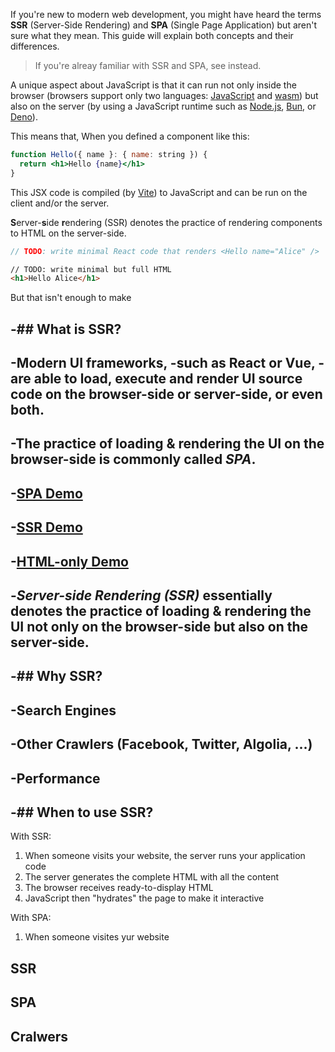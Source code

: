 If you're new to modern web development, you might have heard the terms **SSR** (Server-Side Rendering) and **SPA** (Single Page Application) but aren't sure what they mean. This guide will explain both concepts and their differences.

> If you're alreay familiar with SSR and SPA, see <Link href="/SSR-vs-SPA" /> instead.

A unique aspect about JavaScript is that it can run not only inside the browser (browsers support only two languages: [JavaScript](https://en.wikipedia.org/wiki/JavaScript) and [wasm](https://webassembly.org)) but also on the server (by using a JavaScript runtime such as [Node.js](https://nodejs.org), [Bun](https://bun.com), or [Deno](https://deno.com)).

This means that, When you defined a component like this:

```jsx
function Hello({ name }: { name: string }) {
  return <h1>Hello {name}</h1>
}
```

This JSX code is compiled (by [Vite](https://vite.dev)) to JavaScript and can be run on the client and/or the server.


**S**erver-**s**ide **r**endering (SSR) denotes the practice of rendering components to HTML on the server-side.

```js
// TODO: write minimal React code that renders <Hello name="Alice" />
```

```html
// TODO: write minimal but full HTML
<h1>Hello Alice</h1>
```

But that isn't enough to make

-## What is SSR?
-
-Modern UI frameworks,
-such as React or Vue,
-are able to load, execute and render UI source code on the browser-side or server-side, or even both.
-
-The practice of loading & rendering the UI on the browser-side is commonly called *SPA*.
-
-[SPA Demo](/spa-demo)
-
-[SSR Demo](/ssr-demo)
-
-[HTML-only Demo](/html-only-demo)
-
-*Server-side Rendering (SSR)* essentially denotes the practice of loading & rendering the UI not only on the browser-side but also on the server-side.
-
-## Why SSR?
-
-**Search Engines**
-
-**Other Crawlers (Facebook, Twitter, Algolia, ...)**
-
-**Performance**
-
-## When to use SSR?
-


With SSR:
1. When someone visits your website, the server runs your application code
2. The server generates the complete HTML with all the content
3. The browser receives ready-to-display HTML
4. JavaScript then "hydrates" the page to make it interactive

With SPA:
1. When someone visites yur website

## SSR

## SPA

## Cralwers
